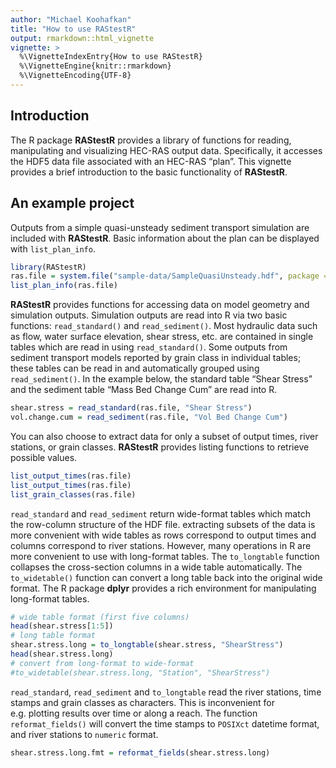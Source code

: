 ```yaml
---
author: "Michael Koohafkan"
title: "How to use RAStestR"
output: rmarkdown::html_vignette
vignette: >
  %\VignetteIndexEntry{How to use RAStestR} 
  %\VignetteEngine{knitr::rmarkdown}
  %\VignetteEncoding{UTF-8}
---
```


## Introduction

The R package **RAStestR** provides a library of functions for reading,
manipulating and visualizing HEC-RAS output data. Specifically, it 
accesses the HDF5 data file associated with an HEC-RAS "plan". This
vignette provides a brief introduction to the basic functionality of
**RAStestR**.


## An example project

Outputs from a simple quasi-unsteady sediment transport simulation are included with 
**RAStestR**. Basic information about the plan can be displayed with 
`list_plan_info`.

```r
library(RAStestR)
ras.file = system.file("sample-data/SampleQuasiUnsteady.hdf", package = "RAStestR")
list_plan_info(ras.file)
```

**RAStestR** provides functions for accessing data on model geometry and simulation outputs.
Simulation outputs are read into R via two basic functions: `read_standard()` and
`read_sediment()`. Most hydraulic data such as flow, water surface elevation, shear stress,
etc. are contained in single tables which are read in using `read_standard()`. Some outputs
from sediment transport models reported by grain class in individual tables; these tables
can be read in and automatically grouped using `read_sediment()`. In the example below, the
standard table "Shear Stress" and the sediment table "Mass Bed Change Cum" are read into R.

```r
shear.stress = read_standard(ras.file, "Shear Stress")
vol.change.cum = read_sediment(ras.file, "Vol Bed Change Cum")
```

You can also choose to extract data for only a subset of output times, river stations, or
grain classes. **RAStestR** provides listing functions to retrieve possible values.

```r
list_output_times(ras.file)
list_output_times(ras.file)
list_grain_classes(ras.file)
```

`read_standard` and `read_sediment` return wide-format tables which match the row-column
structure of the HDF file. extracting subsets of the data is more convenient with wide
tables as rows correspond to output times and columns correspond to river stations.
However, many operations in R are more convenient to use with
long-format tables. The `to_longtable` function collapses the cross-section columns in
a wide table automatically. The `to_widetable()` function can convert a long table back 
into the original wide format. The R package **dplyr** provides a rich environment for
manipulating long-format tables.

```r
# wide table format (first five columns)
head(shear.stress[1:5])
# long table format
shear.stress.long = to_longtable(shear.stress, "ShearStress")
head(shear.stress.long)
# convert from long-format to wide-format
#to_widetable(shear.stress.long, "Station", "ShearStress")
```

`read_standard`, `read_sediment` and `to_longtable` read the river stations, time stamps 
and grain classes as characters. This is inconvenient for e.g. plotting results over time
or along a reach. The function `reformat_fields()` will convert the time stamps
to `POSIXct` datetime format, and river stations to `numeric` format.

```r
shear.stress.long.fmt = reformat_fields(shear.stress.long)
```

